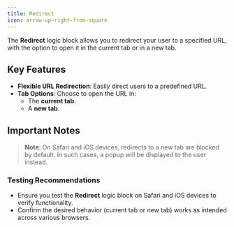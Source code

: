 ```yaml
---
title: Redirect
icon: arrow-up-right-from-square
---
```

The **Redirect** logic block allows you to redirect your user to a specified URL, with the option to open it in the current tab or in a new tab.

## Key Features
- **Flexible URL Redirection**: Easily direct users to a predefined URL.
- **Tab Options**: Choose to open the URL in:
  - The **current tab**.
  - A **new tab**.

## Important Notes
> **Note**: On Safari and iOS devices, redirects to a new tab are blocked by default. In such cases, a popup will be displayed to the user instead. 

### Testing Recommendations
- Ensure you test the **Redirect** logic block on Safari and iOS devices to verify functionality.
- Confirm the desired behavior (current tab or new tab) works as intended across various browsers.